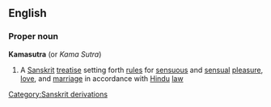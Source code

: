 ==English==
===Proper noun===
{{wikipedia}}
'''Kamasutra''' (or ''Kama Sutra'')
#A [[Sanskrit]] [[treatise]] setting forth [[rule]]s for [[sensuous]] and [[sensual]] [[pleasure]], [[love]], and [[marriage]] in accordance with [[Hindu]] [[law]]
[[Category:Sanskrit derivations]]